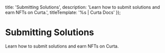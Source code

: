 

  title: 'Submitting Solutions',
  description: 'Learn how to submit solutions and earn NFTs on Curta.',
  titleTemplate: '%s | Curta Docs'
});

# Submitting Solutions

<Description>
  Learn how to submit solutions and earn NFTs on Curta.
</Description>
